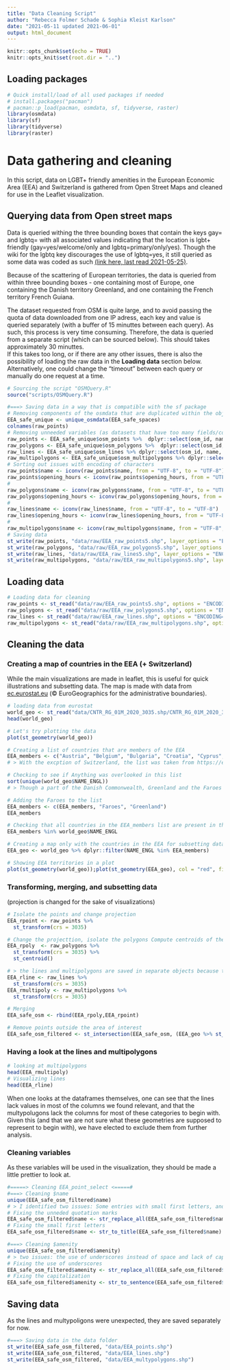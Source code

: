 ```yaml
---
title: "Data Cleaning Script"
author: "Rebecca Folmer Schade & Sophia Kleist Karlson"
date: "2021-05-11 updated 2021-06-01"
output: html_document
---
```


```r
knitr::opts_chunk$set(echo = TRUE)
knitr::opts_knit$set(root.dir = "..")
```

## Loading packages 
```r
# Quick install/load of all used packages if needed 
# install.packages("pacman")
# pacman::p_load(pacman, osmdata, sf, tidyverse, raster)
library(osmdata)
library(sf)
library(tidyverse)
library(raster)
```

# Data gathering and cleaning 
In this script, data on LGBT+ friendly amenities in the European Economic Area (EEA) and Switzerland is gathered from Open Street Maps and cleaned for use in the Leaflet visualization.

## Querying data from Open street maps
Data is queried withing the three bounding boxes that contain the keys gay= and lgbtq= with all associated values indicating that the location is lgbt+ friendly (gay=yes/welcome/only and lgbtq=primary/only/yes). Though the wiki for the lgbtq key discourages the use of lgbtq=yes, it still queried as some data was coded as such [(link here, last read 2021-05-25)](https://wiki.openstreetmap.org/wiki/Key:lgbtq).  

Because of the scattering of European territories, the data is queried from within three bounding boxes - one containing most of Europe, one containing the Danish territory Greenland, and one containing the French territory French Guiana.  

The dataset requested from OSM is quite large, and to avoid passing the quota of data downloaded from one IP adress, each key and value is queried separately (with a buffer of 15 minuttes between each query). As such, this process is very time consuming. Therefore, the data is queried from a separate script (which can be sourced below). This should takes approximately 30 minuttes.  
If this takes too long, or if there are any other issues, there is also the possibility of loading the raw data in the **Loading data** section below.   
Alternatively, one could change the "timeout" between each query or manually do one request at a time.

```r
# Sourcing the script "OSMQuery.R"
source("scripts/OSMQuery.R")

#===> Saving data in a way that is compatible with the sf package
# Removing components of the osmdata that are duplicated within the object
EEA_safe_unique <- unique_osmdata(EEA_safe_spaces)
colnames(raw_points)
# Removing unneeded variables (as datasets that have too many fields/columns are hard to save)
raw_points <- EEA_safe_unique$osm_points %>%  dplyr::select(osm_id, name, amenity, opening_hours, website)
raw_polygons <- EEA_safe_unique$osm_polygons %>%  dplyr::select(osm_id, name, amenity, opening_hours, website)
raw_lines <- EEA_safe_unique$osm_lines %>% dplyr::select(osm_id, name, amenity, opening_hours, website)
raw_multipolygons <- EEA_safe_unique$osm_multipolygons %>% dplyr::select(osm_id, name, amenity)
# Sorting out issues with encoding of characters 
raw_points$name <- iconv(raw_points$name, from = "UTF-8", to = "UTF-8")
raw_points$opening_hours <- iconv(raw_points$opening_hours, from = "UTF-8", to = "UTF-8")
#
raw_polygons$name <- iconv(raw_polygons$name, from = "UTF-8", to = "UTF-8")
raw_polygons$opening_hours <- iconv(raw_polygons$opening_hours, from = "UTF-8", to = "UTF-8")
#
raw_lines$name <- iconv(raw_lines$name, from = "UTF-8", to = "UTF-8")
raw_lines$opening_hours <- iconv(raw_lines$opening_hours, from = "UTF-8", to = "UTF-8")
# 
raw_multipolygons$name <- iconv(raw_multipolygons$name, from = "UTF-8", to = "UTF-8")
# Saving data
st_write(raw_points, "data/raw/EEA_raw_points5.shp", layer_options = "ENCODING=UTF-8", delete_layer = TRUE)
st_write(raw_polygons, "data/raw/EEA_raw_polygons5.shp", layer_options = "ENCODING=UTF-8", delete_layer = TRUE)
st_write(raw_lines, "data/raw/EEA_raw_lines5.shp", layer_options = "ENCODING=UTF-8", delete_layer = TRUE)
st_write(raw_multipolygons, "data/raw/EEA_raw_multipolygons5.shp", layer_options = "ENCODING=UTF-8", delete_layer = TRUE)
```

## Loading data

```r
# Loading data for cleaning 
raw_points <- st_read("data/raw/EEA_raw_points5.shp", options = "ENCODING=UTF-8")
raw_polygons <- st_read("data/raw/EEA_raw_polygons5.shp", options = "ENCODING=UTF-8")
raw_lines <- st_read("data/raw/EEA_raw_lines.shp", options = "ENCODING=UTF-8")
raw_multipolygons <- st_read("data/raw/EEA_raw_multipolygons.shp", options = "ENCODING=UTF-8")
```

## Cleaning the data
### Creating a map of countries in the EEA (+ Switzerland)
While the main visualizations are made in leaflet, this is useful for quick illustrations and subsetting data. 
The map is made with data from [ec.eurostat.eu](https://ec.europa.eu/eurostat/web/gisco/geodata/reference-data/administrative-units-statistical-units/countries) (© EuroGeographics for the administrative boundaries). 

```r
# loading data from eurostat 
world_geo <- st_read("data/CNTR_RG_01M_2020_3035.shp/CNTR_RG_01M_2020_3035.shp")
head(world_geo)

# Let's try plotting the data 
plot(st_geometry(world_geo))

# Creating a list of countries that are members of the EEA 
EEA_members <- c("Austria", "Belgium", "Bulgaria", "Croatia", "Cyprus", "Czechia", "Denmark", "Estonia", "Finland", "France", "Germany", "Greece", "Hungary", "Iceland", "Ireland", "Italy", "Latvia", "Liechtenstein", "Lithuania", "Luxembourg", "Malta", "Netherlands", "Norway", "Poland", "Portugal", "Romania", "Slovakia", "Slovenia", "Spain", "Sweden", "Switzerland")
# > With the excption of Switzerland, the list was taken from https://ec.europa.eu/eurostat/statistics-explained/index.php?title=Glossary:European_Economic_Area_(EEA) (2021-05-25)

# Checking to see if Anything was overlooked in this list 
sort(unique(world_geo$NAME_ENGL))
# > Though a part of the Danish Commonwealth, Greenland and the Faroes have their own entries in the dataset 

# Adding the Faroes to the list 
EEA_members <- c(EEA_members, "Faroes", "Greenland")
EEA_members

# Checking that all countries in the EEA_members list are present in the dataset 
EEA_members %in% world_geo$NAME_ENGL

# Creating a map only with the countries in the EEA for subsetting data later on
EEA_geo <- world_geo %>% dplyr::filter(NAME_ENGL %in% EEA_members)

# Showing EEA territories in a plot 
plot(st_geometry(world_geo));plot(st_geometry(EEA_geo), col = "red", fil = "red", add = TRUE)
```


### Transforming, merging, and subsetting data 
(projection is changed for the sake of visualizations)

```r
# Isolate the points and change projection 
EEA_rpoint <- raw_points %>%
  st_transform(crs = 3035) 

# Change the projecttion, isolate the polygons Compute centroids of the polygons, and store data as points 
EEA_rpoly  <- raw_polygons %>% 
  st_transform(crs = 3035) %>% 
  st_centroid()

# > the lines and multipolygons are saved in separate objects because thay are unexpected in the query, and will be examined separately 
EEA_rline <- raw_lines %>% 
  st_transform(crs = 3035)
EEA_rmultipoly <- raw_multipolygons %>% 
  st_transform(crs = 3035)

# Merging
EEA_safe_osm <- rbind(EEA_rpoly,EEA_rpoint)

# Remove points outside the area of interest
EEA_safe_osm_filtered <- st_intersection(EEA_safe_osm, (EEA_geo %>% st_geometry() %>% st_union()))
```

### Having a look at the lines and multipolygons 

```r
# looking at multipolygons
head(EEA_rmultipoly)
# Visualizing lines
head(EEA_rline)
```

When one looks at the dataframes themselves, one can see that the lines lack values in most of the columns we found relevant, and that the multypolugons lack the columns for most of these categories to begin with. Given this (and that we are not sure what these geometries are supposed to represent to begin with), we have elected to exclude them from further analysis. 

### Cleaning variables 
As these variables will be used in the visualization, they should be made a little prettier to look at. 

```r
#=====> Cleaning EEA_point_select <=====#
#===> Cleaning $name
unique(EEA_safe_osm_filtered$name)
# > I identified two issues: Some entries with small first letters, and the use of quetation marks.
# Fixing the unneded quotation marks
EEA_safe_osm_filtered$name <- str_replace_all(EEA_safe_osm_filtered$name, pattern = "\"", replacement = "")
# Fixing the small first letters 
EEA_safe_osm_filtered$name <- str_to_title(EEA_safe_osm_filtered$name)

#===> Cleaning $amenity
unique(EEA_safe_osm_filtered$amenity)
# > two issues: the use of underscores instead of space and lack of capitalization
# Fixing the use of underscores 
EEA_safe_osm_filtered$amenity <- str_replace_all(EEA_safe_osm_filtered$amenity, pattern = "_", replacement = " ")
# Fixing the capitalization 
EEA_safe_osm_filtered$amenity <- str_to_sentence(EEA_safe_osm_filtered$amenity)
```

## Saving data 
As the lines and multypoligons were unexpected, they are saved separately for now.

```r
#===> Saving data in the data folder
st_write(EEA_safe_osm_filtered, "data/EEA_points.shp")
st_write(EEA_safe_osm_filtered, "data/EEA_lines.shp")
st_write(EEA_safe_osm_filtered, "data/EEA_multypolygons.shp")
```

